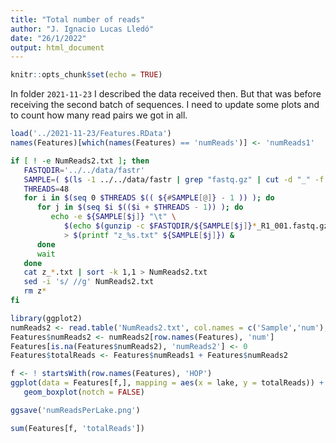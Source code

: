 ```yaml
---
title: "Total number of reads"
author: "J. Ignacio Lucas Lledó"
date: "26/1/2022"
output: html_document
---
```


```r
knitr::opts_chunk$set(echo = TRUE)
```

In folder `2021-11-23` I described the data received then. But that was before
receiving the second batch of sequences. I need to update some plots and to count
how many read pairs we got in all.

```r
load('../2021-11-23/Features.RData')
names(Features)[which(names(Features) == 'numReads')] <- 'numReads1' 
```

```bash
if [ ! -e NumReads2.txt ]; then
   FASTQDIR='../../data/fastr'
   SAMPLE=( $(ls -1 ../../data/fastr | grep "fastq.gz" | cut -d "_" -f 1 | uniq) )
   THREADS=48
   for i in $(seq 0 $THREADS $(( ${#SAMPLE[@]} - 1 )) ); do
      for j in $(seq $i $(($i + $THREADS - 1)) ); do
         echo -e ${SAMPLE[$j]} "\t" \
            $(echo $(gunzip -c $FASTQDIR/${SAMPLE[$j]}*_R1_001.fastq.gz 2> /dev/null | wc -l) "/4" | bc) \
            > $(printf "z_%s.txt" ${SAMPLE[$j]}) &
      done
      wait
   done
   cat z_*.txt | sort -k 1,1 > NumReads2.txt
   sed -i 's/ //g' NumReads2.txt
   rm z*
fi
```

```r
library(ggplot2)
numReads2 <- read.table('NumReads2.txt', col.names = c('Sample','num'), row.names = 1)
Features$numReads2 <- numReads2[row.names(Features), 'num']
Features[is.na(Features$numReads2), 'numReads2'] <- 0
Features$totalReads <- Features$numReads1 + Features$numReads2

f <- ! startsWith(row.names(Features), 'HOP')
ggplot(data = Features[f,], mapping = aes(x = lake, y = totalReads)) +
   geom_boxplot(notch = FALSE)

ggsave('numReadsPerLake.png')

sum(Features[f, 'totalReads'])
```
